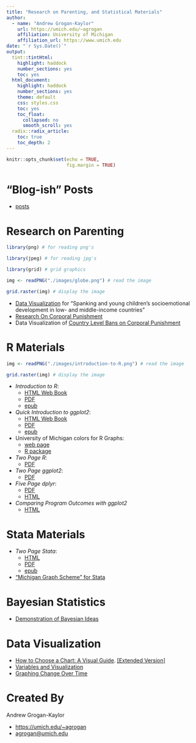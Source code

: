 ```yaml
---
title: "Research on Parenting, and Statistical Materials"
author:
  - name: "Andrew Grogan-Kaylor"
    url: https://umich.edu/~agrogan
    affiliation: University of Michigan
    affiliation_url: https://www.umich.edu
date: "`r Sys.Date()`"
output:
  tint::tintHtml:
    highlight: haddock
    number_sections: yes
    toc: yes
  html_document:
    highlight: haddock
    number_sections: yes
    theme: default
    css: styles.css
    toc: yes
    toc_float:
      collapsed: no
      smooth_scroll: yes
  radix::radix_article:
    toc: true
    toc_depth: 2
---
```


```r

knitr::opts_chunk$set(echo = TRUE,
                      fig.margin = TRUE)

```

# "Blog-ish" Posts

* [posts](https://agrogan1.github.io/myposts/)

# Research on Parenting

```r

library(png) # for reading png's

library(jpeg) # for reading jpg's

library(grid) # grid graphics

img <- readPNG("./images/globe.png") # read the image 

grid.raster(img) # display the image

```

* [Data Visualization](https://agrogan1.github.io/MICS1/) for "Spanking and young children's socioemotional development in low- and middle-income countries"
* [Research On Corporal Punishment](https://agroganweb.wordpress.com/research-on-corporal-punishment/)
* Data Visualization of [Country Level Bans on Corporal Punishment](http://www-personal.umich.edu/~agrogan/cpbans/)

# R Materials

```r

img <- readPNG("./images/introduction-to-R.png") # read the image 

grid.raster(img) # display the image

```

* *Introduction to R*: 
     + [HTML Web Book](http://www-personal.umich.edu/~agrogan/R/background.html) 
     + [PDF](http://www-personal.umich.edu/~agrogan/R/introduction-to-R.pdf) 
     + [epub](http://www-personal.umich.edu/~agrogan/R/introduction-to-R.epub)
* *Quick Introduction to ggplot2*: 
     + [HTML Web Book](http://www-personal.umich.edu/~agrogan/quick-intro-ggplot2/ggplot-in-3-easy-steps-maybe-2-easy-steps.html) 
     + [PDF](http://www-personal.umich.edu/~agrogan/quick-intro-ggplot2/quick-intro-to-ggplot2.pdf)
     + [epub](http://www-personal.umich.edu/~agrogan/quick-intro-ggplot2/quick-intro-to-ggplot2.epub)
* University of Michigan colors for R Graphs: 
     + [web page](http://www-personal.umich.edu/~agrogan/R/Michigan_Colors.html) 
     + [R package](https://agrogan1.github.io/michigancolors/)
* *Two Page R*: 
     + [PDF](https://agrogan1.github.io/docs/R/two_page_R.pdf)
* *Two Page ggplot2*: 
     + [PDF](https://agrogan1.github.io/docs/ggplot2/two_page_ggplot2.pdf)
* *Five Page dplyr*:
     + [PDF](https://agrogan1.github.io/docs/dplyr/five-page-dplyr.pdf)
     + [HTML](https://agrogan1.github.io/docs/dplyr/five-page-dplyr.html)
* *Comparing Program Outcomes with ggplot2* 
     + [HTML](https://agrogan1.github.io/myposts/comparing-program-outcomes-with-ggplot2.html)

# Stata Materials

* *Two Page Stata*: 
     + [HTML](http://www-personal.umich.edu/~agrogan/stata/TwoPageStata.html) 
     + [PDF](http://www-personal.umich.edu/~agrogan/stata/TwoPageStata.pdf)
     + [epub](http://www-personal.umich.edu/~agrogan/stata/TwoPageStata.epub)
* ["Michigan Graph Scheme" for Stata](https://agroganweb.wordpress.com/michigan-graph-scheme-for-stata/)

# Bayesian Statistics

* [Demonstration of Bayesian Ideas](https://agrogan.shinyapps.io/shinyBayes/)

# Data Visualization

* [How to Choose a Chart: A Visual Guide](http://www-personal.umich.edu/~agrogan/how_to_choose_a_chart/how_to_choose_a_chart_a_visual_guide.pdf). [[Extended Version]](http://www-personal.umich.edu/~agrogan/how_to_choose_a_chart/how_to_choose_a_chart_v3.html)
* [Variables and Visualization](http://www-personal.umich.edu/~agrogan/dataviz/visualization.html#/)
* [Graphing Change Over Time](http://www-personal.umich.edu/~agrogan/graphing_change_over_time/graphing_change_over_time.pdf)

# Created By 

Andrew Grogan-Kaylor

* [https://umich.edu/~agrogan](https://umich.edu/~agrogan) 
* [agrogan@umich.edu](agrogan@umich.edu)




